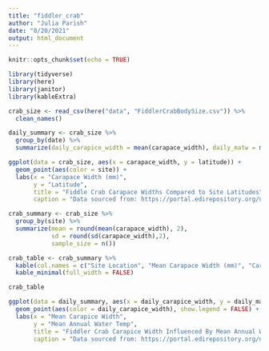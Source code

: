```yaml
---
title: "fiddler_crab"
author: "Julia Parish"
date: "8/20/2021"
output: html_document
---
```


```r
knitr::opts_chunk$set(echo = TRUE)

library(tidyverse)
library(here)
library(janitor)
library(kableExtra)

```


```r
crab_size <- read_csv(here("data", "FiddlerCrabBodySize.csv")) %>%
  clean_names()
```


```r

daily_summary <- crab_size %>% 
  group_by(date) %>% 
  summarize(daily_carapice_width = mean(carapace_width), daily_matw = mean(matw))

ggplot(data = crab_size, aes(x = carapace_width, y = latitude)) +
  geom_point(aes(color = site)) +
  labs(x = "Carapace Width (mm)",
       y = "Latitude",
       title = "Fiddle Crab Carapace Widths Compared to Site Latitudes",
       caption = "Data sourced from: https://portal.edirepository.org/nis/mapbrowse?packageid=knb-lter-pie.540.1")


```

```r
crab_summary <- crab_size %>% 
  group_by(site) %>% 
  summarize(mean = round(mean(carapace_width), 2),
            sd = round(sd(carapace_width),2),
            sample_size = n())
```


```r
crab_table <- crab_summary %>% 
  kable(col.names = c("Site Location", "Mean Carapace Width (mm)", "Carapace Width Std Dev (mm)", "Sample Size")) %>% 
  kable_minimal(full_width = FALSE)

crab_table
```


```r
ggplot(data = daily_summary, aes(x = daily_carapice_width, y = daily_matw)) +
  geom_point(aes(color = daily_carapice_width), show.legend = FALSE) +
  labs(x = "Mean Carapice Width",
       y = "Mean Annual Water Temp", 
       title = "Fiddler Crab Carapice Width Influenced By Mean Annual Water Temperature", 
       caption = "Data sourced from: https://portal.edirepository.org/nis/mapbrowse?packageid=knb-lter-pie.540.1")


```





